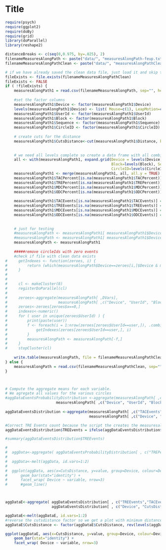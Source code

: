 Title
========================================================

```r
require(psych)
require(ggplot2)
require(doBy)
require(grid)
library(doParallel)
library(reshape2)
```


```r
distanceBreaks <- c(seq(0,0.975, by=.025), 2)
filenameMeasuresAlongPath <- paste("data/", "measuresAlongPath-feup.txt", sep="")
filenameMeasuresAlongPathClean <- paste("data/", "measuresAlongPathClean-feup.txt", sep="")

# if we have already saved the clean data file, just load it and skip to the aggregation
fileExists <- file.exists(filenameMeasuresAlongPathClean)
fileExists <- FALSE
if ( !fileExists) {
    measuresAlongPath1 = read.csv(filenameMeasuresAlongPath, sep="", head = TRUE)
    
    #set the factor columns
    measuresAlongPath1$Device <- factor(measuresAlongPath1$Device)
    levels(measuresAlongPath1$Device) <- list( Mouse=c(1), LeapMotion=c(0), LeapMotionTouchless=c(4) )
    measuresAlongPath1$UserId <- factor(measuresAlongPath1$UserId)
    measuresAlongPath1$Block <- factor(measuresAlongPath1$Block)
    measuresAlongPath1$Sequence <- factor(measuresAlongPath1$Sequence)
    measuresAlongPath1$CircleID <- factor(measuresAlongPath1$CircleID)
    
    # create cuts for the distance
    measuresAlongPath1$CutsDistance<-cut(measuresAlongPath1$Distance, breaks=distanceBreaks, include.lowest=TRUE, right=TRUE)
    
    
    # we need all levels complete so create a data frame with all combinations and merge
    all <- with(measuresAlongPath1, expand.grid(Device = levels(Device), UserId = levels(UserId), 
                                                Block=levels(Block), Sequence=levels(Sequence), 
                                                CircleID=levels(CircleID), CutsDistance=levels(CutsDistance)))
    measuresAlongPath1 <- merge(measuresAlongPath1, all, all.y = TRUE)
    measuresAlongPath1$TACPercent[is.na(measuresAlongPath1$TACPercent)] = 0
    measuresAlongPath1$TREPercent[is.na(measuresAlongPath1$TREPercent)] = 0
    measuresAlongPath1$MDCPercent[is.na(measuresAlongPath1$MDCPercent)] = 0
    measuresAlongPath1$ODCPercent[is.na(measuresAlongPath1$ODCPercent)] = 0
    
    measuresAlongPath1$TACEvents[is.na(measuresAlongPath1$TACEvents)] = 0
    measuresAlongPath1$TREEvents[is.na(measuresAlongPath1$TREEvents)] = 0
    measuresAlongPath1$MDCEvents[is.na(measuresAlongPath1$MDCEvents)] = 0
    measuresAlongPath1$ODCEvents[is.na(measuresAlongPath1$ODCEvents)] = 0
    
    
    # just for testing
    #measuresAlongPath <- measuresAlongPath1[ measuresAlongPath1$Device=="LeapMotionTouchless" & measuresAlongPath1$UserId==0 & measuresAlongPath1$Block==1 & measuresAlongPath1$Sequence==1 ,]
    #measuresAlongPath <- measuresAlongPath1[ measuresAlongPath1$Device=="LeapMotionTouchless" & measuresAlongPath1$UserId==0 & measuresAlongPath1$Block==1  ,]
    measuresAlongPath <- measuresAlongPath1
    
    #####remove circleIds with zero events
    #check if file with clean data exists
#     getIndexes <- function(zeroes, i) {
#         return (which(measuresAlongPath$Device==zeroes[i,]$Device & measuresAlongPath$UserId==zeroes[i,]$UserId & measuresAlongPath$Block==zeroes[i,]$Block & measuresAlongPath$Sequence==zeroes[i,]$Sequence & measuresAlongPath$CircleID==zeroes[i,]$CircleID))
#     }
#     
# 
#     cl <- makeCluster(8)
#     registerDoParallel(cl)
#     
#     zeroes<-aggregate(measuresAlongPath[ ,DVars], 
#                       measuresAlongPath[ ,c("Device", "UserId", "Block", "Sequence", "CircleID")], sum)
#     zeroes<-zeroes[zeroes$x==0,]
#     indexes<-numeric()
#     for ( user in unique(zeroes$UserId) ) {
#         print(paste(user))
#         f <- foreach(i = 1:nrow(zeroes[zeroes$UserId==user,]), .combine='c') %dopar% {
#             getIndexes(zeroes[zeroes$UserId==user,], i)
#         }
#         measuresAlongPath <- measuresAlongPath[-f,]
#     }
#     stopCluster(cl)
    
    write.table(measuresAlongPath, file = filenameMeasuresAlongPathClean, sep=" ", row.names=FALSE)
} else {
    measuresAlongPath = read.csv(filenameMeasuresAlongPathClean, sep="", head = TRUE)
}



# Compute the aggregate means for each variable.
# We agregate all values for the various circles
#aggDataEventsProbabilityDistribution <-aggregate(measuresAlongPath[ ,c("TACPercent", "TREPercent", "MDCPercent", "ODCPercent")], 
                       measuresAlongPath[ ,c("Device", "UserId", "Block", "Sequence", "CircleID", "CutsDistance")], sum)
 
aggDataEventsDistribution <-aggregate(measuresAlongPath[ ,c("TACEvents", "TREEvents", "MDCEvents", "ODCEvents")], 
                                      measuresAlongPath[ ,c("Device", "UserId", "Block", "Sequence", "CircleID", "CutsDistance")], sum)

#Correct TRE Events count because the script the creates the measuresalongpath file wrongly counts a TRE in the first target entry
aggDataEventsDistribution$TREEvents = ifelse(aggDataEventsDistribution$TREEvents > 0, aggDataEventsDistribution$TREEvents-1, 0)

#summary(aggDataEventsDistribution$TREEvents)
```



```r

# 
#  aggData<-aggregate( aggDataEventsProbabilityDistribution[ , c("TREPercent","TACPercent",  "MDCPercent", "ODCPercent")], aggDataEventsProbabilityDistribution[ , c("Device", "CutsDistance")], mean)
#  
#  aggData<-melt(aggData, id.vars=1:2)
#  
#  ggplot(aggData, aes(x=CutsDistance, y=value, group=Device, colour=Device)) +
#      geom_bar(stat="identity") + 
#      facet_wrap( Device ~ variable, nrow=3) 
#      #geom_line()



aggDataE<-aggregate( aggDataEventsDistribution[ , c("TREEvents","TACEvents",  "MDCEvents", "ODCEvents")], 
                     aggDataEventsDistribution[ , c("Device", "CutsDistance")], mean)

aggDataE<-melt(aggDataE, id.vars=1:2)
#reverse the cutsdistance factor so we get a plot with minimum distance on the right
aggDataE$CutsDistance <- factor(aggDataE$CutsDistance, rev(levels(aggDataE$CutsDistance)))

ggplot(aggDataE, aes(x=CutsDistance, y=value, group=Device, colour=Device)) +
    geom_bar(stat="identity") + 
    facet_wrap( Device ~ variable, nrow=3)  

```
